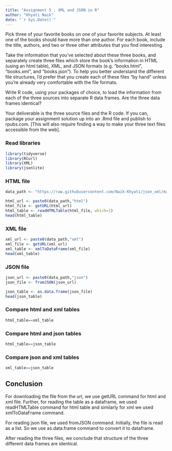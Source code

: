 ```yaml
---
title: "Assignment 5 : XML and JSON in R"
author: "Khyati Naik"
date: "`r Sys.Date()`"
---
```


Pick three of your favorite books on one of your favorite subjects. At least one of the books should have more than one author. For each book, include the title, authors, and two or three other attributes that you find interesting.

Take the information that you’ve selected about these three books, and separately create three files which store the book’s information in HTML (using an html table), XML, and JSON formats (e.g. “books.html”, “books.xml”, and “books.json”). To help you better understand the different file structures, I’d prefer that you create each of these files “by hand” unless you’re already very comfortable with the file formats.

Write R code, using your packages of choice, to load the information from each of the three sources into separate R data frames. Are the three data frames identical?

Your deliverable is the three source files and the R code. If you can, package your assignment solution up into an .Rmd file and publish to rpubs.com. [This will also require finding a way to make your three text files accessible from the web].


### Read libraries

```r
library(tidyverse)
library(RCurl)
library(XML)
library(jsonlite)
```

### HTML file

```r
data_path <- "https://raw.githubusercontent.com/Naik-Khyati/json_xml/main/data/books."

html_url <- paste0(data_path,"html")
html_file <- getURL(html_url)
html_table <- readHTMLTable(html_file, which=1)
head(html_table)
```

### XML file

```r
xml_url <- paste0(data_path,"xml")
xml_file <- getURL(xml_url)
xml_table <- xmlToDataFrame(xml_file)
head(xml_table)
```

### JSON file

```r
json_url <- paste0(data_path,"json")
json_file <- fromJSON(json_url)

json_table <- as.data.frame(json_file)
head(json_table)
```

### Compare html and xml tables

```r
html_table==xml_table
```

### Compare html and json tables

```r
html_table==json_table
```

### Compare json and xml tables

```r
xml_table==json_table
```

## Conclusion

For downloading the file from the url, we use getURL command for html and xml file. Further, for reading the table as a dataframe, we used readHTMLTable command for html table and similarly for xml we used xmlToDataFrame command.  
  
For reading json file, we used fromJSON command. Initially, the file is read as a list. So we use as.data.frame command to convert it to dataframe.  
  
After reading the three files, we conclude that structure of the three different data frames are identical.